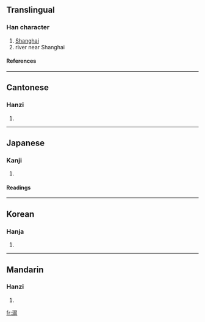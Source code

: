 {{see|沪}}

==Translingual==
===Han character===
{{Han char|rn=85|rad=水|as=11|sn=14|four=3311<sub>7</sub>|canj=水竹尸山 (EHSU), 水戈尸山 (EISU)}}
# [[Shanghai]]
# river near Shanghai
====References====
{{Han ref|kx=0643.260|dkj=18072|dj=1051.070|hdz=31731.060|uh=6EEC|ud=28396|bh=BAAD|bd=47789}}

----
==Cantonese==
===Hanzi===
{{yue-hanzi|jyut=|y=wu6}}
# {{defn|Cantonese}}

----
==Japanese==
===Kanji===
{{ja-kanji|grade=|rs=水11}}
# {{defn|Japanese}} 
====Readings====
{{ja-readings|on=[[こ]] (ko)|kun=[[えり]] (eri), [[あじろ]] (ajiro)}}

----
==Korean==
===Hanja===
{{ko-hanja|hangeul=호|eumhun=|rv=ho|mr=ho|y=ho}}
# {{defn|Korean}}

----
==Mandarin==
===Hanzi===
{{cmn-hanzi|sim=沪|pin=[[chì]] ([[chi4]]), [[hù]] ([[hu4]])|wg=ch'ih<sup>4</sup>, hu<sup>4</sup>}}
# {{defn|Mandarin}}

[[fr:滬]]